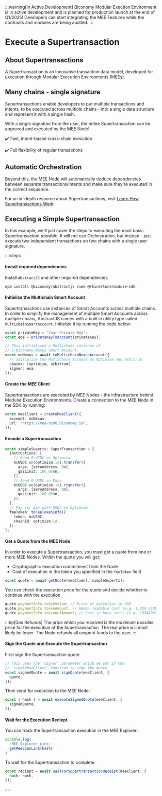 :::warning[In Active Development]
Biconomy Modular Exection Environment is in active development and is planned for production launch at the 
end of Q1/2025! Developers can start integrating the MEE Features while the contracts and modules are being 
audited.
:::


# Execute a Supertransaction

## About Supertransactions

A Supertransaction is an innovative transaction data model, developed
for execution through Modular Execution Environments (MEEs).

## Many chains - single signature

Supertransactions enable developers to put multiple transactions and intents, to
be executed across multiple chains - into a single data structure and
represent it with a single hash.

With a single signature from the user, the entire Supertransaction can
be approved and executed by the MEE Node!

✔️ Fast, intent-based cross-chain execution

✔️ Full flexibility of regular transactions

## Automatic Orchestration

Beyond this, the MEE Node will automatically deduce dependencies
between separate transactions/intents and make sure they're executed
in the correct sequence.

For an in-depth resource about Supertransactions, visit
[Learn How Supertransactions Work](/explained/mee)

## Executing a Simple Supertransaction

In this example, we'll just cover the steps to executing the most
basic Supertransaction possible. It will not use Orchestration, but
instead - just execute two independent transactions on two chains
with a single user signature.

::::steps

#### Install required dependencies

Install `AbstractJS` and other required dependencies

```bash
npm install @biconomy/abstractjs viem @rhinestone/module-sdk
```

#### Initialize the Multichain Smart Account

Supertransactions use instances of Smart Accounts across multiple
chains. In order to simplify the management of multiple Smart Accounts
across multiple chains, AbstractJS comes with a built in utility type
called `MultichainSmartAccount`. Initialize it by running the code
below:

```ts
const privateKey = "Your Private Key";
const eoa = privateKeyToAccount(privateKey);

// This initialized a Multichain instance of
// a Biconomy Nexus Smart Account.
const mcNexus = await toMultichainNexusAccount({
  // Initialize the Mutlichain Account on Optimism and Arbitrum
  chains: [optimism, arbitrum],
  signer: eoa,
});
```

#### Create the MEE Client

Supertransactions are executed by MEE Nodes - the infrastructure behind
Modular Execution Environments. Create a connection to the MEE Node
in the SDK by running:

```ts
const meeClient = createMeeClient({
  account: mcNexus,
  url: "https://mee-node.biconomy.io",
});
```

#### Encode a Supertransaction

```ts
const simpleSupertx: SuperTransaction = {
  instructions: [
    // Send 0 USDC on Optimsim
    mcUSDC.on(optimism.id).transfer({
      args: [zeroAddress, 0n],
      gasLimit: 100_000n,
    }),
    // Send 0 USDC on Base
    mcUSDC.on(optimism.id).transfer({
      args: [zeroAddress, 0n],
      gasLimit: 100_000n,
    }),
  ],
  // Pay for gas with USDC on Optimsim
  feeToken: toFeeTokenInfo({
    token: mcUSDC,
    chainId: optimism.id,
  }),
};
```

#### Get a Quote from the MEE Node

In order to execute a Supertransaction, you must get a quote from
one or more MEE Nodes. Within the quote you will get:

- Cryptographic execution commitment from the Node
- Cost of execution in the token you specified in the `feeToken` field

```ts
const quote = await getQuote(meeClient, simpleSupertx);
```

You can check the execution price for the quote and decide whether to
continue with the execution.

```ts
quote.paymentInfo.tokenValue; // Price of execution in USD
quote.paymentInfo.tokenAmount; // Human readable cost (e.g. 1.334 USDC )
quote.paymentInfo.tokenWeiAmount; // Cost in base units (e.g. 1334000)
```

:::tip[Gas Refunds]
The price which you received is the _maximum possible_ price for the
execution of the Supertransaction. The real price will most likely
be lower. The Node refunds all unspent funds to the user.
:::

#### Sign the Quote and Execute the Supertransaction

First sign the Supertransaction quote:

```ts
// This uses the `signer` parameter which we set in the
// `createMeeClient` function to sign the quote
const signedQuote = await signQuote(meeClient, {
  quote,
});
```

Then send for execution to the MEE Node:

```ts
const { hash } = await executeSignedQuote(meeClient, {
  signedQuote,
});
```

#### Wait for the Execution Reciept

You can track the Supertransaction execution in the MEE Explorer:

```ts
console.log(
  'MEE Explorer Link: ',
  getMeeScanLink(hash)
)
```

To wait for the Supertransaction to complete:

```ts
const reciept = await waitForSupertransactionReceipt(meeClient, {
  hash: hash,
});
```

::::
